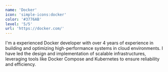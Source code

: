 ```yaml
---
name: 'Docker'
icon: 'simple-icons:docker'
color: '#3776AB'
level: '5/5'
url: 'https://docker.com/'
---
```


I'm a experienced Docker developer with over 4 years of experience in building and optimizing high-performance systems in cloud environments. 
I have led the design and implementation of scalable infrastructures, leveraging tools like Docker Compose and Kubernetes to ensure reliability and efficiency.
